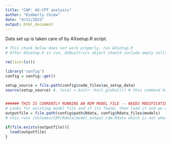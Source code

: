 ```yaml
---
title: "CAP: AX-CPT analysis"
author: "Kimberly Chiew"
date: "4/11/2022"
output: html_document
---
```


Data set up is taken care of by AXsetup.R script. 




```r

# This chunk below does not work properly, run AXsetup.R
# After AXsetup.R is run, AXQualtrics object should include empty cells for excluded sessions and there should be csv output with total number of missed trials per participant. 

rm(list=ls())

library('config')
config = config::get()

setup_source = file.path(config$code_files$ax_setup_data)
source(setup_source) #, local = knitr::knit_global()) # this command hung -- could be because AXsetup.R takes a long time? 


###### THIS IS CURRENTLY RUNNING AN RDM MODEL FILE -- NEEDS MODIFICATION TO AX
# Looks for existing model file and if its found, then load it and we will now have our previous models in the environment
outputfile = file.path(config$path$Rdata, config$Rdata_files$models)
# this runs /Volumes/CAP/Rdata/model_output_rdm.Rdata which is not what I want 

if(file.exists(outputfile)){
  load(outputfile)
}

```

